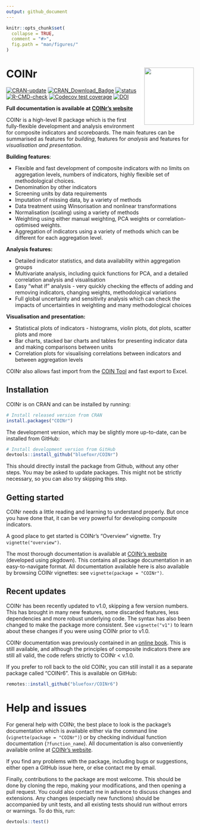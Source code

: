 ```yaml
---
output: github_document
---
```


<!-- README.md is generated from README.Rmd. Please edit that file -->

```r
knitr::opts_chunk$set(
  collapse = TRUE,
  comment = "#>",
  fig.path = "man/figures/"
)
```

# COINr <img src="man/figures/COINr_logo.png" width="133px" height="154px" align="right" style="padding-left:10px;background-color:white;" />

<!-- badges: start -->
[![CRAN-update](https://www.r-pkg.org/badges/version-ago/COINr)](https://cran.r-project.org/package=COINr)
[![CRAN\_Download\_Badge](http://cranlogs.r-pkg.org/badges/COINr)](https://CRAN.R-project.org/package=COINr)
[![status](https://joss.theoj.org/papers/187b1759658c96177f8d17f3b55b90a0/status.svg)](https://joss.theoj.org/papers/187b1759658c96177f8d17f3b55b90a0)
[![R-CMD-check](https://github.com/bluefoxr/COINr/actions/workflows/R-CMD-check.yaml/badge.svg)](https://github.com/bluefoxr/COINr/actions/workflows/R-CMD-check.yaml)
[![Codecov test coverage](https://codecov.io/gh/bluefoxr/COINr/branch/master/graph/badge.svg)](https://app.codecov.io/gh/bluefoxr/COINr?branch=master)
[![DOI](https://zenodo.org/badge/DOI/10.5281/zenodo.7180389.svg)](https://doi.org/10.5281/zenodo.7180389)
<!-- badges: end -->

**Full documentation is available at [COINr’s website](https://bluefoxr.github.io/COINr/)**

COINr is a high-level R package which is the first fully-flexible development and analysis environment for composite indicators and scoreboards. The main features can be summarised as features for *building*, features for *analysis* and features for *visualisation and presentation*.

**Building features**:

* Flexible and fast development of composite indicators with no limits on aggregation levels, numbers of indicators, highly flexible set of methodological choices.
* Denomination by other indicators
* Screening units by data requirements
* Imputation of missing data, by a variety of methods
* Data treatment using Winsorisation and nonlinear transformations
* Normalisation (scaling) using a variety of methods 
* Weighting using either manual weighting, PCA weights or correlation-optimised weights.
* Aggregation of indicators using a variety of methods which can be different for each aggregation level.

**Analysis features:**

* Detailed indicator statistics, and data availability within aggregation groups
* Multivariate analysis, including quick functions for PCA, and a detailed correlation analysis and visualisation
* Easy "what if" analysis - very quickly checking the effects of adding and removing indicators, changing weights, methodological variations
* Full global uncertainty and sensitivity analysis which can check the impacts of uncertainties in weighting and many methodological choices

**Visualisation and presentation:**

* Statistical plots of indicators - histograms, violin plots, dot plots, scatter plots and more
* Bar charts, stacked bar charts and tables for presenting indicator data and making comparisons between units
* Correlation plots for visualising correlations between indicators and between aggregation levels

COINr also allows fast import from the [COIN Tool](https://knowledge4policy.ec.europa.eu/composite-indicators/coin-tool_en) and fast export to Excel.

## Installation

COINr is on CRAN and can be installed by running:

```r
# Install released version from CRAN
install.packages("COINr")
```

The development version, which may be slightly more up-to-date, can be installed from GitHub:

```r
# Install development version from GitHub
devtools::install_github("bluefoxr/COINr")
```

This should directly install the package from Github, without any other steps. You may be asked to update packages. This might not be strictly necessary, so you can also try skipping this step.

## Getting started

COINr needs a little reading and learning to understand properly. But once you have done that, it can be very powerful for developing composite indicators.

A good place to get started is COINr's "Overview" vignette. Try `vignette("overview")`.

The most thorough documentation is available at [COINr's website](https://bluefoxr.github.io/COINr/) (developed using pkgdown). This contains all package documentation in an easy-to-navigate format. All documentation available here is also available by browsing COINr vignettes: see `vignette(package = "COINr")`.

## Recent updates

COINr has been recently updated to v1.0, skipping a few version numbers. This has brought in many new features, some discarded features, less dependencies and more robust underlying code. The syntax has also been changed to make the package more consistent. See `vignette("v1")` to learn about these changes if you were using COINr prior to v1.0.

COINr documentation was previously contained in an [online book](https://bluefoxr.github.io/COINrDoc/). This is still available, and although the principles of composite indicators there are still all valid, the code refers strictly to COINr < v.1.0.

If you prefer to roll back to the old COINr, you can still install it as a separate package called "COINr6". This is available on GitHub:

```r
remotes::install_github("bluefoxr/COINr6")
```

# Help and issues

For general help with COINr, the best place to look is the package's documentation which is available either via the command line (`vignette(package = "COINr")`) or by checking individual function documentation (`?function_name`). All documentation is also conveniently available online at [COINr's website](https://bluefoxr.github.io/COINr/).

If you find any problems with the package, including bugs or suggestions, either open a GitHub issue here, or else contact me by email.

Finally, contributions to the package are most welcome. This should be done by cloning the repo, making your modifications, and then opening a pull request. You could also contact me in advance to discuss changes and extensions. Any changes (especially new functions) should be accompanied by unit tests, and all existing tests should run without errors or warnings. To do this, run:

```r
devtools::test()
```
